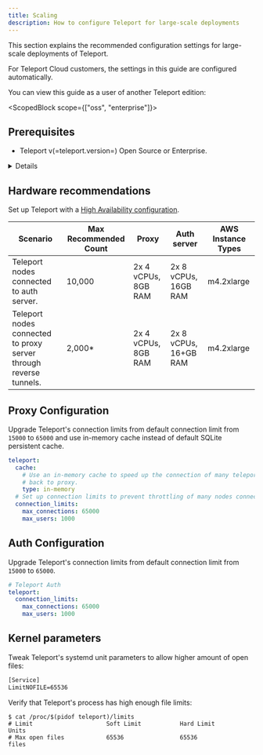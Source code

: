 ```yaml
---
title: Scaling
description: How to configure Teleport for large-scale deployments
---
```


This section explains the recommended configuration settings for large-scale
deployments of Teleport.

<ScopedBlock scope="cloud">

For Teleport Cloud customers, the settings in this guide are configured
automatically.

You can view this guide as a user of another Teleport edition:

<TileSet>
<Tile
title="Open Source Teleport"
href="./scaling.mdx/?scope=oss"
icon="stack"
>
</Tile>
<Tile
title="Teleport Enterprise"
href="./scaling.mdx/?scope=enterprise"
icon="building"
>
</Tile>
</TileSet>

</ScopedBlock>

<ScopedBlock scope={["oss", "enterprise"]}>

## Prerequisites

- Teleport v(=teleport.version=) Open Source or Enterprise.

<Details scope={["cloud"]} scopeOnly={true} title="Teleport Cloud Compatibility" opened={true}>
For Teleport Cloud customers, the settings in this guide are configured automatically.
</Details>

## Hardware recommendations

Set up Teleport with a [High Availability configuration](../reference/backends.mdx).

| Scenario | Max Recommended Count | Proxy | Auth server | AWS Instance Types |
| - | - | - | - | - |
| Teleport nodes connected to auth server. | 10,000 | 2x  4 vCPUs, 8GB RAM | 2x 8 vCPUs, 16GB RAM | m4.2xlarge |
| Teleport nodes connected to proxy server through reverse tunnels. | 2,000\* | 2x 4 vCPUs, 8GB RAM | 2x 8 vCPUs, 16+GB RAM | m4.2xlarge |

## Proxy Configuration

Upgrade Teleport's connection limits from default connection limit from `15000` to `65000`
and use in-memory cache instead of default SQLite persistent cache.

```yaml
teleport:
  cache:
    # Use an in-memory cache to speed up the connection of many teleport nodes
    # back to proxy.
    type: in-memory
  # Set up connection limits to prevent throttling of many nodes connecting to proxies
  connection_limits:
    max_connections: 65000
    max_users: 1000
```

## Auth Configuration

Upgrade Teleport's connection limits from default connection limit from `15000` to `65000`.

```yaml
# Teleport Auth
teleport:
  connection_limits:
    max_connections: 65000
    max_users: 1000
```

## Kernel parameters

Tweak Teleport's systemd unit parameters to allow higher amount of open files:

```txt
[Service]
LimitNOFILE=65536
```

Verify that Teleport's process has high enough file limits:

```code
$ cat /proc/$(pidof teleport)/limits
# Limit                     Soft Limit           Hard Limit           Units
# Max open files            65536                65536                files
```

</ScopedBlock>